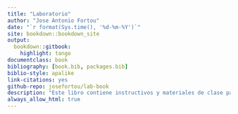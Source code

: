 ```yaml
--- 
title: "Laboratorio"
author: "Jose Antonio Fortou"
date: "`r format(Sys.time(), '%d-%m-%Y')`"
site: bookdown::bookdown_site
output: 
  bookdown::gitbook:
    highlight: tango
documentclass: book
bibliography: [book.bib, packages.bib]
biblio-style: apalike
link-citations: yes
github-repo: josefortou/lab-book
description: "Este libro contiene instructivos y materiales de clase para el curso GP0070 Laboratorio del área de métodos del pregrado en Ciencias Políticas de la Universidad EAFIT. El documento está en fase de desarrollo: los contenidos pueden cambiar y, por favor, no citar."
always_allow_html: true
---
```


<!-- # Prerequisites -->

<!-- This is a _sample_ book written in **Markdown**. You can use anything that Pandoc's Markdown supports, e.g., a math equation $a^2 + b^2 = c^2$. -->

<!-- The **bookdown** package can be installed from CRAN or Github: -->

<!-- ```{r eval=FALSE} -->
<!-- install.packages("bookdown") -->
<!-- # or the development version -->
<!-- # devtools::install_github("rstudio/bookdown") -->
<!-- ``` -->

<!-- Remember each Rmd file contains one and only one chapter, and a chapter is defined by the first-level heading `#`. -->

<!-- To compile this example to PDF, you need XeLaTeX. You are recommended to install TinyTeX (which includes XeLaTeX): <https://yihui.name/tinytex/>. -->

<!-- ```{r include=FALSE} -->
<!-- # automatically create a bib database for R packages -->
<!-- knitr::write_bib(c( -->
<!--   .packages(), 'bookdown', 'knitr', 'rmarkdown' -->
<!-- ), 'packages.bib') -->
<!-- ``` -->
